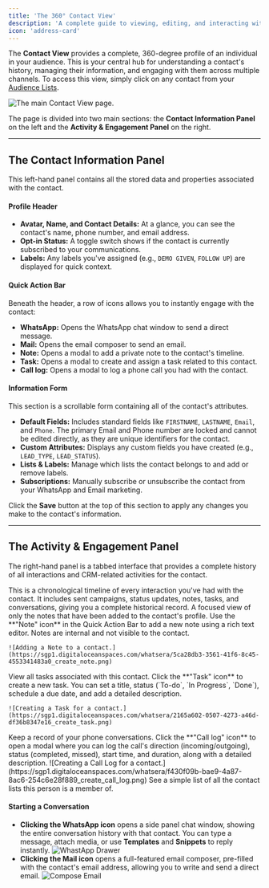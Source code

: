 ```yaml
---
title: 'The 360° Contact View'
description: 'A complete guide to viewing, editing, and interacting with a contact using the all-in-one 360° profile view.'
icon: 'address-card'
---
```


The **Contact View** provides a complete, 360-degree profile of an individual in your audience. This is your central hub for understanding a contact's history, managing their information, and engaging with them across multiple channels. To access this view, simply click on any contact from your [Audience Lists](/help/audiance/audiance).

![The main Contact View page.](https://sgp1.digitaloceanspaces.com/whatsera/a8eee178-f2b5-4832-9c4a-b158971bfe76_contact_view.png)

The page is divided into two main sections: the **Contact Information Panel** on the left and the **Activity & Engagement Panel** on the right.

---

## The Contact Information Panel

This left-hand panel contains all the stored data and properties associated with the contact.

#### Profile Header
- **Avatar, Name, and Contact Details:** At a glance, you can see the contact's name, phone number, and email address.
- **Opt-in Status:** A toggle switch shows if the contact is currently subscribed to your communications.
- **Labels:** Any labels you've assigned (e.g., `DEMO GIVEN`, `FOLLOW UP`) are displayed for quick context.

#### Quick Action Bar
Beneath the header, a row of icons allows you to instantly engage with the contact:
- **WhatsApp:** Opens the WhatsApp chat window to send a direct message.
- **Mail:** Opens the email composer to send an email.
- **Note:** Opens a modal to add a private note to the contact's timeline.
- **Task:** Opens a modal to create and assign a task related to this contact.
- **Call log:** Opens a modal to log a phone call you had with the contact.

#### Information Form
This section is a scrollable form containing all of the contact's attributes.
- **Default Fields:** Includes standard fields like `FIRSTNAME`, `LASTNAME`, `Email`, and `Phone`.
  <Info>
  The primary Email and Phone number are locked and cannot be edited directly, as they are unique identifiers for the contact.
  </Info>
- **Custom Attributes:** Displays any custom fields you have created (e.g., `LEAD_TYPE`, `LEAD_STATUS`).
- **Lists & Labels:** Manage which lists the contact belongs to and add or remove labels.
- **Subscriptions:** Manually subscribe or unsubscribe the contact from your WhatsApp and Email marketing.

Click the **Save** button at the top of this section to apply any changes you make to the contact's information.

---

## The Activity & Engagement Panel

The right-hand panel is a tabbed interface that provides a complete history of all interactions and CRM-related activities for the contact.

<AccordionGroup>
  <Accordion title="Activity">
    This is a chronological timeline of every interaction you've had with the contact. It includes sent campaigns, status updates, notes, tasks, and conversations, giving you a complete historical record.
  </Accordion>

  <Accordion title="Notes">
    A focused view of only the notes that have been added to the contact's profile. Use the **"Note" icon** in the Quick Action Bar to add a new note using a rich text editor. Notes are internal and not visible to the contact.

    ![Adding a Note to a contact.](https://sgp1.digitaloceanspaces.com/whatsera/5ca28db3-3561-41f6-8c45-4553341483a0_create_note.png)
  </Accordion>

  <Accordion title="Tasks">
    View all tasks associated with this contact. Click the **"Task" icon** to create a new task. You can set a title, status (`To-do`, `In Progress`, `Done`), schedule a due date, and add a detailed description.

    ![Creating a Task for a contact.](https://sgp1.digitaloceanspaces.com/whatsera/2165a602-0507-4273-a46d-df36b8347e16_create_task.png)
  </Accordion>

  <Accordion title="Call logs">
    Keep a record of your phone conversations. Click the **"Call log" icon** to open a modal where you can log the call's direction (incoming/outgoing), status (completed, missed), start time, and duration, along with a detailed description.
    ![Creating a Call Log for a contact.](https://sgp1.digitaloceanspaces.com/whatsera/f430f09b-bae9-4a87-8ac6-254c6e28f889_create_call_log.png)

  </Accordion>

  <Accordion title="Lists">
    See a simple list of all the contact lists this person is a member of.
  </Accordion>
</AccordionGroup>

#### Starting a Conversation
- **Clicking the WhatsApp icon** opens a side panel chat window, showing the entire conversation history with that contact. You can type a message, attach media, or use **Templates** and **Snippets** to reply instantly.
![WhastApp Drawer](https://sgp1.digitaloceanspaces.com/whatsera/4961a115-7209-4fe2-9a14-aa6b59969275_chat_drawer.png)
- **Clicking the Mail icon** opens a full-featured email composer, pre-filled with the contact's email address, allowing you to write and send a direct email.
![Compose Email](https://sgp1.digitaloceanspaces.com/whatsera/5e1919f2-3fc2-453e-958c-a209bb5cdda1_compose_email.png)
